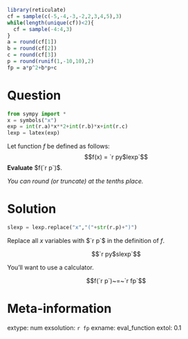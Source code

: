 ```r
library(reticulate)
cf = sample(c(-5,-4,-3,-2,2,3,4,5),3)
while(length(unique(cf))<2){
  cf = sample(-4:4,3)
}
a = round(cf[1])
b = round(cf[2])
c = round(cf[3])
p = round(runif(1,-10,10),2)
fp = a*p^2+b*p+c
```



Question
========

```python
from sympy import *
x = symbols("x")
exp = int(r.a)*x**2+int(r.b)*x+int(r.c)
lexp = latex(exp)
```

Let function $f$ be defined as follows:
$$f(x) = `r py$lexp`$$
**Evaluate** $f(`r p`)$. 

*You can round (or truncate) at the tenths place.*


Solution
========

```python
slexp = lexp.replace("x","("+str(r.p)+")")
```


Replace all $x$ variables with $`r p`$ in the definition of $f$.

$$`r py$slexp`$$

You'll want to use a calculator.

$$f(`r p`)~=~`r fp`$$


Meta-information
============
extype: num
exsolution: `r fp`
exname: eval_function
extol: 0.1